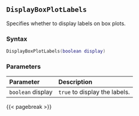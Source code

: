 ## `DisplayBoxPlotLabels`

Specifies whether to display labels on box plots.

### Syntax {-}

``` .lua
DisplayBoxPlotLabels(boolean display)
```

### Parameters {-}

**Parameter** | **Description**
| :-- | :-- |
| `boolean` display | `true` to display the labels. |

{{< pagebreak >}}
